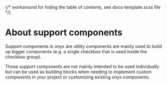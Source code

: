 
{/* workaround for hiding the table of contents, see docs-template.scss file */}

<div className="storybook-hide-toc"></div>

<Meta title="support/About support components" />

# About support components

Support components in onyx are utility components are mainly used to build up bigger components (e.g. a single checkbox that is used inside the checkbox group).

Those support components are not mainly intended to be used individually but can be used as building blocks when needing to implement custom components in your project or customizing existing onyx components.
